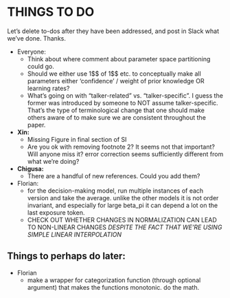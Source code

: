 # THINGS TO DO
Let's delete to-dos after they have been addressed, and post in Slack what we've done. Thanks.

  * Everyone: 
    * Think about where comment about parameter space partitioning could go.
    * Should we either use 1\$\beta$ of 1\$\kappa$ etc. to conceptually make all parameters either 'confidence' / weight of prior knowledge OR learning rates? 
    * What's going on with "talker-related" vs. "talker-specific". I guess the former was introduced by someone to NOT assume talker-specific. That's the type of terminological change that one should make others aware of to make sure we are consistent throughout the paper. 

  * **Xin:**
    * Missing Figure in final section of SI
    * Are you ok with removing footnote 2? It seems not that important? Will anyone miss it? error correction seems sufficiently different from what we're doing?
    
  * **Chigusa:**
    * There are a handful of new references. Could you add them?

  * Florian: 
    * for the decision-making model, run multiple instances of each version and take the average. unlike the other models it is not order invariant, and especially for large beta_pi it can depend a lot on the last exposure token.
    * CHECK OUT WHETHER CHANGES IN NORMALIZATION CAN LEAD TO NON-LINEAR CHANGES *DESPITE THE FACT THAT WE'RE USING SIMPLE LINEAR INTERPOLATION*

## Things to perhaps do later:

  * Florian
    * make a wrapper for categorization function (through optional argument) that makes the functions monotonic. do the math.


